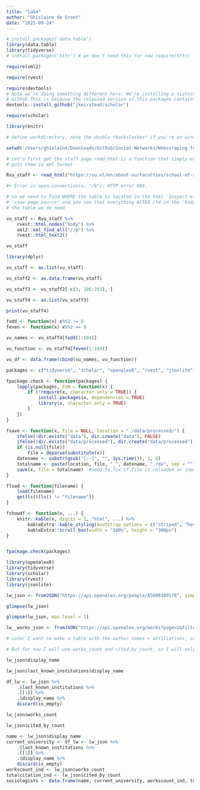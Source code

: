 ```yaml
---
title: "lab4"
author: "Ghislaine de Groot"
date: "2025-09-24"
---
```


```r

# install.packages('data.table')
library(data.table) 
library(tidyverse)  
# install.packages('httr') # we don't need this for now require(httr)

require(xml2)

require(rvest)

require(devtools)
# Note we're doing something different here. We're installing a *latest* version directly from
# GitHub This is because the released version of this packages contains some errors!
devtools::install_github("jkeirstead/scholar")

require(scholar)

library(knitr)

# define workdirectory, note the double *backslashes* if you're on windows setwd('/yourpathhere)'

setwd('/Users/ghislaine/Downloads/Github/Social Networks/Webscraping for lab 4')
```

```r
# Let's first get the staff page read_html is a function that simply extracts html webpages and
# puts them in xml format

Rvu_staff <- read_html("https://vu.nl/en/about-vu/faculties/school-of-social-sciences/teams/staff-sociology")

#> Error in open.connection(x, "rb"): HTTP error 404.

# so we need to find WHERE the table is located in the html 'inspect element' in mozilla firefox or
# 'view page source' and you see that everything AFTER /td in the 'body' of the page seems to be
# the table we do need

vu_staff <- Rvu_staff %>%
    rvest::html_nodes("body") %>%
    xml2::xml_find_all("//p") %>%
    rvest::html_text2()

vu_staff

library(dplyr)

vu_staff <- as.list(vu_staff)

vu_staff2 <- as.data.frame(vu_staff)

vu_staff3 <- vu_staff2[-c(1, 186:203), ]

vu_staff4 <- as.list(vu_staff3) 

print(vu_staff4)

fodd <- function(x) x%%2 != 0
feven <- function(x) x%%2 == 0

vu_names <- vu_staff4[fodd(1:184)]

vu_function <- vu_staff4[feven(1:184)]

vu_df <- data.frame(cbind(vu_names, vu_function))


```

```r
packages <- c("tidyverse", "scholar", "openalexR", "rvest", "jsonlite")

fpackage.check <- function(packages) {
    lapply(packages, FUN = function(x) {
        if (!require(x, character.only = TRUE)) {
            install.packages(x, dependencies = TRUE)
            library(x, character.only = TRUE)
        }
    })
}

fsave <- function(x, file = NULL, location = "./data/processed/") {
    ifelse(!dir.exists("data"), dir.create("data"), FALSE)
    ifelse(!dir.exists("data/processed"), dir.create("data/processed"), FALSE)
    if (is.null(file))
        file = deparse(substitute(x))
    datename <- substr(gsub("[:-]", "", Sys.time()), 1, 8)
    totalname <- paste(location, file, "_", datename, ".rda", sep = "")
    save(x, file = totalname)  #need to fix if file is reloaded as input name, not as x. 
}

fload <- function(filename) {
    load(filename)
    get(ls()[ls() != "filename"])
}

fshowdf <- function(x, ...) {
    knitr::kable(x, digits = 2, "html", ...) %>%
        kableExtra::kable_styling(bootstrap_options = c("striped", "hover")) %>%
        kableExtra::scroll_box(width = "100%", height = "300px")
}


fpackage.check(packages)

library(openalexR)
library(tidyverse)
library(scholar)
library(rvest)
library(jsonlite)


```

```r

lw_json <- fromJSON("https://api.openalex.org/people/A5009389179", simplifyVector = FALSE)

glimpse(lw_json)

glimpse(lw_json, max.level = 1)

```
```r

lw__works_json <- fromJSON("https://api.openalex.org/works?page=1&filter=authorships.author.id:a5009389179,type:types/article", simplifyVector = FALSE)

# Later I want to make a table with the author names + affiliations, combined with mean citation index of those 5 works + 2_yr_meancitedness + h_index

# But for now I will use works_count and cited_by_count, so I will only use lw_json. Name, affiliation

lw_json$display_name 

lw_json$last_known_institutions$display_name

df_lw <- lw_json %>%
    .$last_known_institutions %>%
    .[[1]] %>%
    .$display_name %>%
    discard(is_empty)

lw_json$works_count

lw_json$cited_by_count

name <- lw_json$display_name
current_university <- df_lw <- lw_json %>%
    .$last_known_institutions %>%
    .[[1]] %>%
    .$display_name %>%
    discard(is_empty)
workscount_ind <- lw_json$works_count
totalcitation_ind <- lw_json$cited_by_count
sociologists <- data.frame(name, current_university, workscount_ind, totalcitation_ind)

```